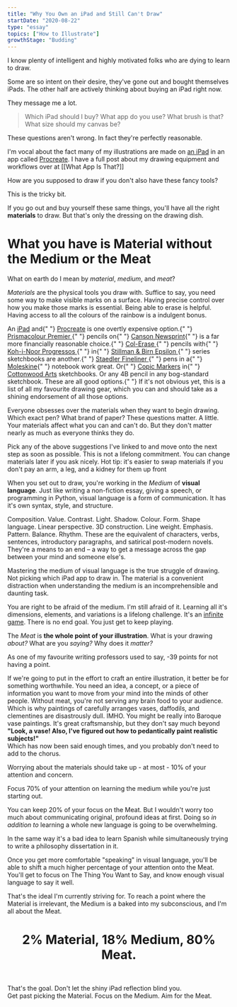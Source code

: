 ```yaml
---
title: "Why You Own an iPad and Still Can't Draw"
startDate: "2020-08-22"
type: "essay"
topics: ["How to Illustrate"]
growthStage: "Budding"
---
```


I know plenty of intelligent and highly motivated folks who are dying to learn to draw.

Some are so intent on their desire, they've gone out and bought themselves iPads. The other half are actively thinking about buying an iPad right now.

They message me a lot.

> Which iPad should I buy? What app do you use? What brush is that? What size should my canvas be?

These questions aren't wrong. In fact they're perfectly reasonable.

I'm vocal about the fact many of my illustrations are made on [an iPad](https://www.apple.com/ipad-pro/) in an app called [Procreate](https://procreate.art/). I have a full post about my drawing equipment and workflows over at [[What App Is That?]]

How are you supposed to draw if you don't also have these fancy tools?

This is the tricky bit.

If you go out and buy yourself these same things, you'll have all the right **materials** to draw. But that's only the dressing on the drawing dish.

# What you have is **Material** without the **Medium** or the **Meat**

What on earth do I mean by _material_, _medium_, and _meat_?

<MediumMaterialsMeatSection sectionTitle='Materials'>

<p>
    <i>Materials</i> are the physical tools you draw with. Suffice to say, you
    need some way to make visible marks on a surface. Having precise control
    over how you make those marks is essential. Being able to erase is helpful.
    Having access to all the colours of the rainbow is a indulgent bonus.
</p>

<p>
    An <a href="https://www.apple.com/ipad-pro/">iPad</a> and{" "}
    <a href="https://procreate.art/">Procreate</a> is one overtly expensive
    option.{" "}
    <a href="https://www.prismacolor.com/colored-pencils/premier-colored-pencils/premier-soft-core-colored-pencils/PCPremierSoftCoreColoredPencils">
        Prismacolour Premier
    </a>{" "}
    pencils on{" "}
    <a href="https://en.canson.com/xl-series/xlr-newsprint">Canson Newsprint</a>{" "}
    is a far more financially reasonable choice.{" "}
    <a href="https://www.prismacolor.com/colored-pencils/premier-colored-pencils/premier-col-erase-colored-pencils/PCPremierCol-EraseColoredPencils">
        Col-Erase
    </a>{" "}
    pencils with{" "}
    <a href="https://www.cultpens.com/i/q/KH24668/koh-i-noor-progresso-woodless-graphite-pencil">
        Koh-i-Noor Progressos
    </a>{" "}
    in{" "}
    <a href="https://stillmanandbirn.com/products_epsilon.php">
        Stillman & Birn Epsilon
    </a>{" "}
    series sketchbooks are another.{" "}
    <a href="https://www.staedtler.com/uk/en/products/products-for-colouring/fineliners/pigment-liner-308-fineliner-m308/">
        Staedler Fineliner
    </a>{" "}
    pens in a{" "}
    <a href="https://gb.moleskine.com/sketchbook-black/p0437">Moleskine</a>{" "}
    notebook work great. Or{" "}
    <a href="https://www.copic-shop.co.uk/">Copic Markers</a> in{" "}
    <a href="https://www.cottonwoodarts.com/">Cottonwood Arts</a> sketchbooks.
    Or any 4B pencil in any bog-standard sketchbook. These are all good options.{" "}
    <Footnote idName={1}>
        If it's not obvious yet, this is a list of all my favourite drawing
        gear, which you can and should take as a shining endorsement of all
        those options.
    </Footnote>
</p>

<p>Everyone obsesses over the materials when they want to begin drawing. Which exact pen? What brand of paper? These questions matter. A little. Your materials affect what you can and can't do. But they don't matter nearly as much as everyone thinks they do.

Pick any of the above suggestions I've linked to and move onto the next step as soon as possible. This is not a lifelong commitment. You can change materials later if you ask nicely. <Footnote idName={2}>Hot tip: it's easier to swap materials if you don't pay an arm, a leg, and a kidney for them up front</Footnote></p>

</MediumMaterialsMeatSection>

<MediumMaterialsMeatSection sectionTitle='Medium'>

When you set out to draw, you're working in the <i>Medium</i> of <b>visual language</b>. Just like writing a non-fiction essay, giving a speech, or programming in Python, visual language is a form of communication. It has it's own syntax, style, and structure.

Composition. Value. Contrast. Light. Shadow. Colour. Form. Shape language. Linear perspective. 3D construction. Line weight. Emphasis. Pattern. Balance. Rhythm. These are the equivalent of characters, verbs, sentences, introductory paragraphs, and satirical post-modern novels. They're a means to an end – a way to get a message across the gap between your mind and someone else's.

Mastering the medium of visual language is the true struggle of drawing. Not picking which iPad app to draw in. The material is a convenient distraction when understanding the medium is an incomprehensible and daunting task.

You are right to be afraid of the medium. I'm still afraid of it. Learning all it's dimensions, elements, and variations is a lifelong challenge. It's an [infinite game](/infinite-games). There is no end goal. You just get to keep playing.

</MediumMaterialsMeatSection>

<MediumMaterialsMeatSection sectionTitle='Meat'>

The <i>Meat</i> is <b>the whole point of your illustration</b>. What is your drawing <i>about? </i> What are you <i>saying?</i> Why does it <i>matter?</i>

As one of my favourite writing professors used to say, -39 points for not having a point.

If we're going to put in the effort to craft an entire illustration, it better be for something worthwhile. You need an idea, a concept, or a piece of information you want to move from your mind into the minds of other people. Without meat, you're not serving any brain food to your audience. Which is why paintings of carefully arranges vases, daffodils, and clementines are disastrously dull. <Footnote idName={3}>IMHO. You might be really into Baroque vase paintings. It's great craftsmanship, but they don't say much beyond <b>"Look, a vase! Also, I've figured out how to pedantically paint realistic subjects!"</b><br /> Which has now been said enough times, and you probably don't need to add to the chorus.</Footnote>

</MediumMaterialsMeatSection>

Worrying about the materials should take up - at most - 10% of your attention and concern.

Focus 70% of your attention on learning the medium while you're just starting out.

You can keep 20% of your focus on the Meat. But I wouldn't worry too much about communicating original, profound ideas at first. Doing so _in addition to_ learning a whole new language is going to be overwhelming.

In the same way it's a bad idea to learn Spanish while simultaneously trying to write a philosophy dissertation in it.

Once you get more comfortable "speaking" in visual language, you'll be able to shift a much higher percentage of your attention onto the Meat. You'll get to focus on The Thing You Want to Say, and know enough visual language to say it well.

That's the ideal I'm currently striving for. To reach a point where the Material is irrelevant, the Medium is a baked into my subconscious, and I'm all about the Meat.

<Center>

# 2% Material, 18% Medium, 80% Meat.

</Center>

<br />

<p>
    That's the goal. Don't let the shiny iPad reflection blind you.
    <br />
    Get past picking the Material. Focus on the Medium. Aim for the Meat.
</p>
